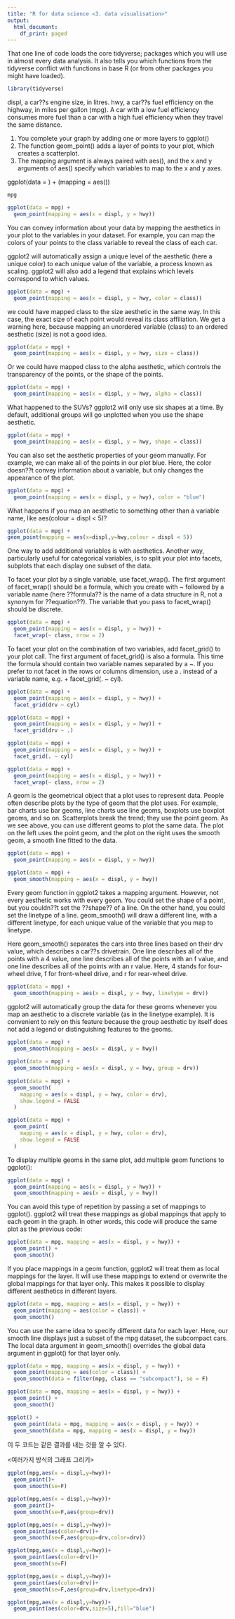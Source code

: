 ```yaml
---
title: "R for data science <3. data visualisation>"
output:
  html_document:
    df_print: paged
---
```


That one line of code loads the core tidyverse; packages which you will use in almost every data analysis. It also tells you which functions from the tidyverse conflict with functions in base R (or from other packages you might have loaded).
```r
library(tidyverse)
```
displ, a car??s engine size, in litres.
hwy, a car??s fuel efficiency on the highway, in miles per gallon (mpg). A car with a low fuel efficiency consumes more fuel than a car with a high fuel efficiency when they travel the same distance.

1. You complete your graph by adding one or more layers to ggplot()
2. The function geom_point() adds a layer of points to your plot, which creates a scatterplot.
3. The mapping argument is always paired with aes(), and the x and y arguments of aes() specify which variables to map to the x and y axes.

ggplot(data = <DATA>) + 
<GEOM_FUNCTION>(mapping = aes(<MAPPINGS>))
```r
mpg

ggplot(data = mpg) + 
  geom_point(mapping = aes(x = displ, y = hwy))
```
You can convey information about your data by mapping the aesthetics in your plot to the variables in your dataset. For example, you can map the colors of your points to the class variable to reveal the class of each car.


ggplot2 will automatically assign a unique level of the aesthetic (here a unique color) to each unique value of the variable, a process known as scaling. ggplot2 will also add a legend that explains which levels correspond to which values.
```r
ggplot(data = mpg) + 
  geom_point(mapping = aes(x = displ, y = hwy, color = class))
```
we could have mapped class to the size aesthetic in the same way. In this case, the exact size of each point would reveal its class affiliation. We get a warning here, because mapping an unordered variable (class) to an ordered aesthetic (size) is not a good idea.
```r
ggplot(data = mpg) + 
  geom_point(mapping = aes(x = displ, y = hwy, size = class))
```
Or we could have mapped class to the alpha aesthetic, which controls the transparency of the points, or the shape of the points.
```r
ggplot(data = mpg) + 
  geom_point(mapping = aes(x = displ, y = hwy, alpha = class))
```
What happened to the SUVs? ggplot2 will only use six shapes at a time. By default, additional groups will go unplotted when you use the shape aesthetic.
```r
ggplot(data = mpg) + 
  geom_point(mapping = aes(x = displ, y = hwy, shape = class))

```
You can also set the aesthetic properties of your geom manually. For example, we can make all of the points in our plot blue.
Here, the color doesn??t convey information about a variable, but only changes the appearance of the plot. 
```r
ggplot(data = mpg) + 
  geom_point(mapping = aes(x = displ, y = hwy), color = "blue")
```

What happens if you map an aesthetic to something other than a variable name, like aes(colour = displ < 5)?
```r
ggplot(data = mpg) + 
geom_point(mapping = aes(x=displ,y=hwy,colour = displ < 5))
```

One way to add additional variables is with aesthetics. Another way, particularly useful for categorical variables, is to split your plot into facets, subplots that each display one subset of the data.

To facet your plot by a single variable, use facet_wrap(). The first argument of facet_wrap() should be a formula, which you create with ~ followed by a variable name (here ??formula?? is the name of a data structure in R, not a synonym for ??equation??). The variable that you pass to facet_wrap() should be discrete.
```r
ggplot(data = mpg) + 
  geom_point(mapping = aes(x = displ, y = hwy)) + 
  facet_wrap(~ class, nrow = 2)
```
To facet your plot on the combination of two variables, add facet_grid() to your plot call. The first argument of facet_grid() is also a formula. This time the formula should contain two variable names separated by a ~.
If you prefer to not facet in the rows or columns dimension, use a . instead of a variable name, e.g. + facet_grid(. ~ cyl).
```r
ggplot(data = mpg) + 
  geom_point(mapping = aes(x = displ, y = hwy)) + 
  facet_grid(drv ~ cyl)
```
```r
ggplot(data = mpg) + 
  geom_point(mapping = aes(x = displ, y = hwy)) +
  facet_grid(drv ~ .)

ggplot(data = mpg) + 
  geom_point(mapping = aes(x = displ, y = hwy)) +
  facet_grid(. ~ cyl)
```

```r
ggplot(data = mpg) + 
  geom_point(mapping = aes(x = displ, y = hwy)) + 
  facet_wrap(~ class, nrow = 2)
```
A geom is the geometrical object that a plot uses to represent data. People often describe plots by the type of geom that the plot uses. For example, bar charts use bar geoms, line charts use line geoms, boxplots use boxplot geoms, and so on. Scatterplots break the trend; they use the point geom. As we see above, you can use different geoms to plot the same data. The plot on the left uses the point geom, and the plot on the right uses the smooth geom, a smooth line fitted to the data.
```r
ggplot(data = mpg) + 
  geom_point(mapping = aes(x = displ, y = hwy))

ggplot(data = mpg) + 
  geom_smooth(mapping = aes(x = displ, y = hwy))
```
Every geom function in ggplot2 takes a mapping argument. However, not every aesthetic works with every geom. You could set the shape of a point, but you couldn??t set the ??shape?? of a line. On the other hand, you could set the linetype of a line. geom_smooth() will draw a different line, with a different linetype, for each unique value of the variable that you map to linetype.

Here geom_smooth() separates the cars into three lines based on their drv value, which describes a car??s drivetrain. One line describes all of the points with a 4 value, one line describes all of the points with an f value, and one line describes all of the points with an r value. Here, 4 stands for four-wheel drive, f for front-wheel drive, and r for rear-wheel drive.
```r
ggplot(data = mpg) + 
  geom_smooth(mapping = aes(x = displ, y = hwy, linetype = drv))
```
ggplot2 will automatically group the data for these geoms whenever you map an aesthetic to a discrete variable (as in the linetype example). It is convenient to rely on this feature because the group aesthetic by itself does not add a legend or distinguishing features to the geoms.
```r
ggplot(data = mpg) +
  geom_smooth(mapping = aes(x = displ, y = hwy))
              
ggplot(data = mpg) +
  geom_smooth(mapping = aes(x = displ, y = hwy, group = drv))
    
ggplot(data = mpg) +
  geom_smooth(
    mapping = aes(x = displ, y = hwy, color = drv),
    show.legend = FALSE
  )

ggplot(data = mpg) +
  geom_point(
    mapping = aes(x = displ, y = hwy, color = drv),
    show.legend = FALSE
  )
```
To display multiple geoms in the same plot, add multiple geom functions to ggplot():

```r
ggplot(data = mpg) + 
  geom_point(mapping = aes(x = displ, y = hwy)) +
  geom_smooth(mapping = aes(x = displ, y = hwy))
```
 You can avoid this type of repetition by passing a set of mappings to ggplot(). ggplot2 will treat these mappings as global mappings that apply to each geom in the graph. In other words, this code will produce the same plot as the previous code:
```r
ggplot(data = mpg, mapping = aes(x = displ, y = hwy)) + 
  geom_point() + 
  geom_smooth()
```
If you place mappings in a geom function, ggplot2 will treat them as local mappings for the layer. It will use these mappings to extend or overwrite the global mappings for that layer only. This makes it possible to display different aesthetics in different layers.
```r
ggplot(data = mpg, mapping = aes(x = displ, y = hwy)) + 
  geom_point(mapping = aes(color = class)) + 
  geom_smooth()
```
You can use the same idea to specify different data for each layer. Here, our smooth line displays just a subset of the mpg dataset, the subcompact cars. The local data argument in geom_smooth() overrides the global data argument in ggplot() for that layer only.
```r
ggplot(data = mpg, mapping = aes(x = displ, y = hwy)) + 
  geom_point(mapping = aes(color = class)) + 
  geom_smooth(data = filter(mpg, class == "subcompact"), se = F)
```
```r
ggplot(data = mpg, mapping = aes(x = displ, y = hwy)) + 
  geom_point() + 
  geom_smooth()

ggplot() + 
  geom_point(data = mpg, mapping = aes(x = displ, y = hwy)) + 
  geom_smooth(data = mpg, mapping = aes(x = displ, y = hwy))
```
이 두 코드는 같은 결과를 내는 것을 알 수 있다.


<여러가지 방식의 그래프 그리기>
```r
ggplot(mpg,aes(x = displ,y=hwy))+
  geom_point()+
  geom_smooth(se=F)
```
```r
ggplot(mpg,aes(x = displ,y=hwy))+
  geom_point()+
  geom_smooth(se=F,aes(group=drv))
```
```r
ggplot(mpg,aes(x = displ,y=hwy))+
  geom_point(aes(color=drv))+
  geom_smooth(se=F,aes(group=drv,color=drv))
```
```r
ggplot(mpg,aes(x = displ,y=hwy))+
  geom_point(aes(color=drv))+
  geom_smooth(se=F)
```
```r
ggplot(mpg,aes(x = displ,y=hwy))+
  geom_point(aes(color=drv))+
  geom_smooth(se=F,aes(group=drv,linetype=drv))
```
```r
ggplot(mpg,aes(x = displ,y=hwy))+
  geom_point(aes(color=drv,size=5),fill="blue")
```